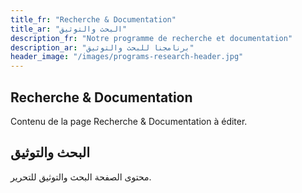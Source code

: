 ```yaml
---
title_fr: "Recherche & Documentation"
title_ar: "البحث والتوثيق"
description_fr: "Notre programme de recherche et documentation"
description_ar: "برنامجنا للبحث والتوثيق"
header_image: "/images/programs-research-header.jpg"
---
```


## Recherche & Documentation

Contenu de la page Recherche & Documentation à éditer.

## البحث والتوثيق

محتوى الصفحة البحث والتوثيق للتحرير.
